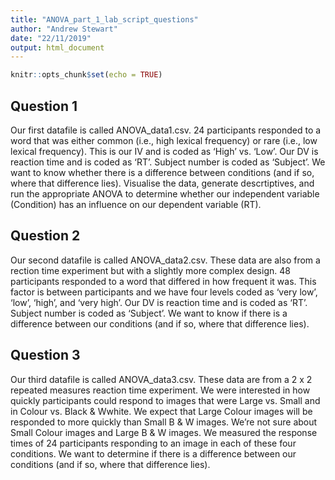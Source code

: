 ```yaml
---
title: "ANOVA_part_1_lab_script_questions"
author: "Andrew Stewart"
date: "22/11/2019"
output: html_document
---
```


```r
knitr::opts_chunk$set(echo = TRUE)
```

## Question 1

Our first datafile is called ANOVA_data1.csv. 24 participants responded to a word that was either common (i.e., high lexical frequency) or rare (i.e., low lexical frequency).  This is our IV and is coded as 'High' vs. 'Low'.  Our DV is reaction time and is coded as 'RT'. Subject number is coded as 'Subject'. We want to know whether there is a difference between conditions (and if so, where that difference lies). Visualise the data, generate descrtiptives, and run the appropriate ANOVA to determine whether our independent variable (Condition) has an influence on our dependent variable (RT).

## Question 2

Our second datafile is called ANOVA_data2.csv. These data are also from a rection time experiment but with a slightly more complex design.  48 participants responded to a word that differed in how frequent it was.  This factor is between participants and we have four levels coded as 'very low', 'low', 'high', and 'very high'.  Our DV is reaction time and is coded as 'RT'. Subject number is coded as 'Subject'. We want to know if there is a difference between our conditions (and if so, where that difference lies).

## Question 3

Our third datafile is called ANOVA_data3.csv. These data are from a 2 x 2 repeated measures reaction time experiment.  We were interested in how quickly participants could respond to images that were Large vs. Small and in Colour vs. Black & Wwhite.  We expect that Large Colour images will be responded to more quickly than Small B & W images.  We're not sure about Small Colour images and Large B & W images.  We measured the response times of 24 participants responding to an image in each of these four conditions.  We want to determine if there is a difference between our conditions (and if so, where that difference lies).
